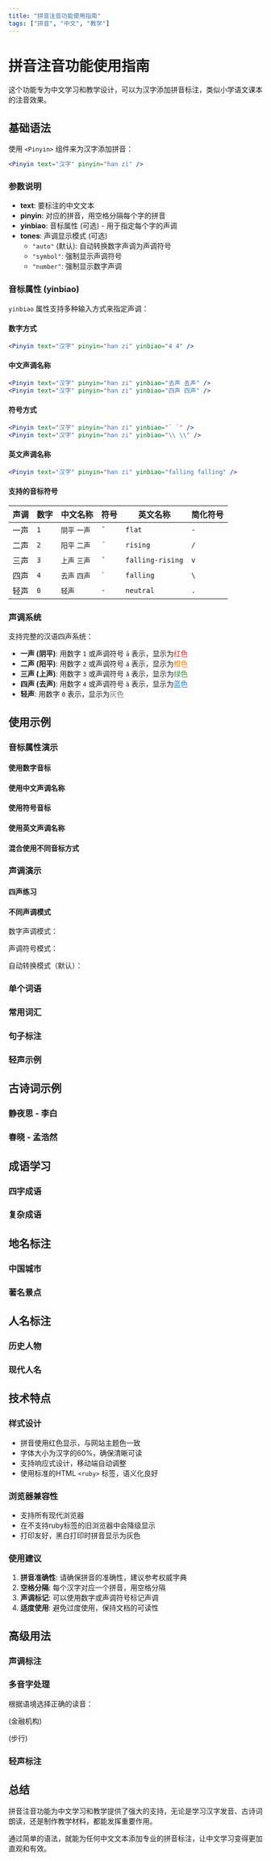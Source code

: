 ```yaml
---
title: "拼音注音功能使用指南"
tags: ["拼音", "中文", "教学"]
---
```



# 拼音注音功能使用指南

这个功能专为中文学习和教学设计，可以为汉字添加拼音标注，类似小学语文课本的注音效果。

## 基础语法

使用 `<Pinyin>` 组件来为汉字添加拼音：

```jsx
<Pinyin text="汉字" pinyin="han zi" />
```

### 参数说明

- **text**: 要标注的中文文本
- **pinyin**: 对应的拼音，用空格分隔每个字的拼音
- **yinbiao**: 音标属性 (可选) - 用于指定每个字的声调
- **tones**: 声调显示模式 (可选)
  - `"auto"` (默认): 自动转换数字声调为声调符号
  - `"symbol"`: 强制显示声调符号
  - `"number"`: 强制显示数字声调

### 音标属性 (yinbiao)

`yinbiao` 属性支持多种输入方式来指定声调：

#### 数字方式
```jsx
<Pinyin text="汉字" pinyin="han zi" yinbiao="4 4" />
```

#### 中文声调名称
```jsx
<Pinyin text="汉字" pinyin="han zi" yinbiao="去声 去声" />
<Pinyin text="汉字" pinyin="han zi" yinbiao="四声 四声" />
```

#### 符号方式
```jsx
<Pinyin text="汉字" pinyin="han zi" yinbiao="` `" />
<Pinyin text="汉字" pinyin="han zi" yinbiao="\\ \\" />
```

#### 英文声调名称
```jsx
<Pinyin text="汉字" pinyin="han zi" yinbiao="falling falling" />
```

#### 支持的音标符号

| 声调 | 数字 | 中文名称 | 符号 | 英文名称 | 简化符号 |
|------|------|----------|------|----------|----------|
| 一声 | `1` | `阴平` `一声` | `¯` | `flat` | `-` |
| 二声 | `2` | `阳平` `二声` | `´` | `rising` | `/` |
| 三声 | `3` | `上声` `三声` | `ˇ` | `falling-rising` | `v` |
| 四声 | `4` | `去声` `四声` | `` ` `` | `falling` | `\` |
| 轻声 | `0` | `轻声` | `·` | `neutral` | `.` |

### 声调系统

支持完整的汉语四声系统：

- **一声 (阴平)**: 用数字 `1` 或声调符号 `ā` 表示，显示为<span style="color: #d32f2f;">红色</span>
- **二声 (阳平)**: 用数字 `2` 或声调符号 `á` 表示，显示为<span style="color: #f57c00;">橙色</span>
- **三声 (上声)**: 用数字 `3` 或声调符号 `ǎ` 表示，显示为<span style="color: #388e3c;">绿色</span>
- **四声 (去声)**: 用数字 `4` 或声调符号 `à` 表示，显示为<span style="color: #1976d2;">蓝色</span>
- **轻声**: 用数字 `0` 表示，显示为<span style="color: #757575;">灰色</span>

## 使用示例

### 音标属性演示

#### 使用数字音标

<Pinyin text="汉字" pinyin="han zi" yinbiao="4 4" />

<Pinyin text="你好世界" pinyin="ni hao shi jie" yinbiao="3 3 4 4" />

#### 使用中文声调名称

<Pinyin text="妈麻马骂" pinyin="ma ma ma ma" yinbiao="阴平 阳平 上声 去声" />

<Pinyin text="春夏秋冬" pinyin="chun xia qiu dong" yinbiao="一声 四声 一声 一声" />

#### 使用符号音标

<Pinyin text="东西南北" pinyin="dong xi nan bei" yinbiao="- - / /" />

<Pinyin text="天地人和" pinyin="tian di ren he" yinbiao="- ` / /" />

#### 使用英文声调名称

<Pinyin text="学习中文" pinyin="xue xi zhong wen" yinbiao="falling rising flat rising" />

#### 混合使用不同音标方式

<Pinyin text="饕餮" pinyin="tao tie" yinbiao="1 去声" />

<Pinyin text="囍" pinyin="xi" yinbiao="上声" />

### 声调演示

#### 四声练习

<Pinyin text="妈麻马骂" pinyin="ma1 ma2 ma3 ma4" />

<Pinyin text="汤糖躺烫" pinyin="tang1 tang2 tang3 tang4" />

#### 不同声调模式

数字声调模式：
<Pinyin text="你好世界" pinyin="ni3 hao3 shi4 jie4" tones="number" />

声调符号模式：
<Pinyin text="你好世界" pinyin="nǐ hǎo shì jiè" tones="symbol" />

自动转换模式（默认）：
<Pinyin text="你好世界" pinyin="ni3 hao3 shi4 jie4" />

### 单个词语

<Pinyin text="饕餮" pinyin="tao1 tie4" />

<Pinyin text="龘" pinyin="da2" />

<Pinyin text="囍" pinyin="xi3" />

### 常用词汇

<Pinyin text="你好" pinyin="ni3 hao3" />

<Pinyin text="谢谢" pinyin="xie4 xie4" />

<Pinyin text="再见" pinyin="zai4 jian4" />

### 句子标注

<Pinyin text="今天天气很好" pinyin="jin1 tian1 tian1 qi4 hen3 hao3" />

<Pinyin text="我爱学习中文" pinyin="wo3 ai4 xue2 xi2 zhong1 wen2" />

### 轻声示例

<Pinyin text="桌子椅子" pinyin="zhuo1 zi0 yi3 zi0" />

<Pinyin text="走了吃的" pinyin="zou3 le0 chi1 de0" />

## 古诗词示例

### 静夜思 - 李白

<Pinyin text="床前明月光" pinyin="chuang qian ming yue guang" />

<Pinyin text="疑是地上霜" pinyin="yi shi di shang shuang" />

<Pinyin text="举头望明月" pinyin="ju tou wang ming yue" />

<Pinyin text="低头思故乡" pinyin="di tou si gu xiang" />

### 春晓 - 孟浩然

<Pinyin text="春眠不觉晓" pinyin="chun mian bu jue xiao" />

<Pinyin text="处处闻啼鸟" pinyin="chu chu wen ti niao" />

<Pinyin text="夜来风雨声" pinyin="ye lai feng yu sheng" />

<Pinyin text="花落知多少" pinyin="hua luo zhi duo shao" />

## 成语学习

### 四字成语

<Pinyin text="一心一意" pinyin="yi xin yi yi" />

<Pinyin text="三心二意" pinyin="san xin er yi" />

<Pinyin text="四面八方" pinyin="si mian ba fang" />

<Pinyin text="五光十色" pinyin="wu guang shi se" />

### 复杂成语

<Pinyin text="鹤立鸡群" pinyin="he li ji qun" />

<Pinyin text="画蛇添足" pinyin="hua she tian zu" />

<Pinyin text="守株待兔" pinyin="shou zhu dai tu" />

<Pinyin text="亡羊补牢" pinyin="wang yang bu lao" />

## 地名标注

### 中国城市

<Pinyin text="北京" pinyin="bei jing" />

<Pinyin text="上海" pinyin="shang hai" />

<Pinyin text="广州" pinyin="guang zhou" />

<Pinyin text="深圳" pinyin="shen zhen" />

### 著名景点

<Pinyin text="故宫" pinyin="gu gong" />

<Pinyin text="天安门" pinyin="tian an men" />

<Pinyin text="长城" pinyin="chang cheng" />

<Pinyin text="兵马俑" pinyin="bing ma yong" />

## 人名标注

### 历史人物

<Pinyin text="孔子" pinyin="kong zi" />

<Pinyin text="老子" pinyin="lao zi" />

<Pinyin text="孟子" pinyin="meng zi" />

<Pinyin text="庄子" pinyin="zhuang zi" />

### 现代人名

<Pinyin text="李明" pinyin="li ming" />

<Pinyin text="王小红" pinyin="wang xiao hong" />

<Pinyin text="张伟" pinyin="zhang wei" />

## 技术特点

### 样式设计

- 拼音使用红色显示，与网站主题色一致
- 字体大小为汉字的60%，确保清晰可读
- 支持响应式设计，移动端自动调整
- 使用标准的HTML `<ruby>` 标签，语义化良好

### 浏览器兼容性

- 支持所有现代浏览器
- 在不支持ruby标签的旧浏览器中会降级显示
- 打印友好，黑白打印时拼音显示为灰色

### 使用建议

1. **拼音准确性**: 请确保拼音的准确性，建议参考权威字典
2. **空格分隔**: 每个汉字对应一个拼音，用空格分隔
3. **声调标记**: 可以使用数字或声调符号标记声调
4. **适度使用**: 避免过度使用，保持文档的可读性

## 高级用法

### 声调标注

<Pinyin text="妈麻马骂" pinyin="mā má mǎ mà" />

<Pinyin text="声调练习" pinyin="shēng diào liàn xí" />

### 多音字处理

根据语境选择正确的读音：

<Pinyin text="银行" pinyin="yín háng" /> (金融机构)

<Pinyin text="行走" pinyin="xíng zǒu" /> (步行)

### 轻声标注

<Pinyin text="桌子" pinyin="zhuō zi" />

<Pinyin text="椅子" pinyin="yǐ zi" />

## 总结

拼音注音功能为中文学习和教学提供了强大的支持，无论是学习汉字发音、古诗词朗读，还是制作教学材料，都能发挥重要作用。

通过简单的语法，就能为任何中文文本添加专业的拼音标注，让中文学习变得更加直观和有效。